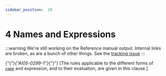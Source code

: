 ---
sidebar_position:  28
---

# 4 Names and Expressions

:::warning
We're still working on the Reference manual output.  Internal links are broken,
as are a bunch of other things.
See the [tracking issue](https://github.com/ada-lang-io/ada-lang-io/issues/20)
:::


<p>{"{"}<em>{"AI05-0299-1"}</em>{"}"} [The rules applicable to the different forms of <code><a href="../AA-4/AA-4.1#S0091">name</a></code> and expression, and to their evaluation, are given in this clause.] </p>
